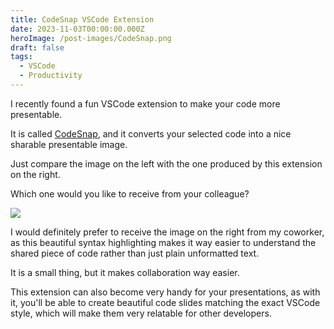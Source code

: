 ```yaml
---
title: CodeSnap VSCode Extension
date: 2023-11-03T00:00:00.000Z
heroImage: /post-images/CodeSnap.png
draft: false
tags:
  - VSCode
  - Productivity
---
```


I recently found a fun VSCode extension to make your code more presentable.

It is called [CodeSnap](https://marketplace.visualstudio.com/items?itemName=adpyke.codesnap), and it converts your selected code into a nice sharable presentable image.

Just compare the image on the left with the one produced by this extension on the right.

Which one would you like to receive from your colleague?

![](</post-images/CodeSnap ILLUSTRATION.png>)

I would definitely prefer to receive the image on the right from my coworker, as this beautiful syntax highlighting makes it way easier to understand the shared piece of code rather than just plain unformatted text.

It is a small thing, but it makes collaboration way easier.

This extension can also become very handy for your presentations, as with it, you'll be able to create beautiful code slides matching the exact VSCode style, which will make them very relatable for other developers.
